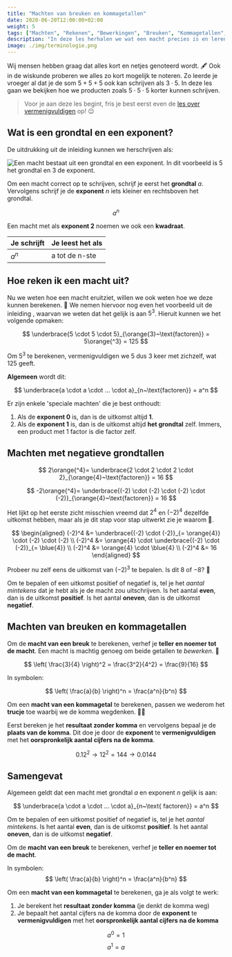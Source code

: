 ```yaml
---
title: "Machten van breuken en kommagetallen"
date: 2020-06-20T12:00:00+02:00
weight: 5
tags: ["Machten", "Rekenen", "Bewerkingen", "Breuken", "Kommagetallen", "Rationale getallen"]
description: "In deze les herhalen we wat een macht precies is en leren we de macht te nemen van breuken en kommagetallen."
image: ./img/terminologie.png
---
```

Wij mensen hebben graag dat alles kort en netjes genoteerd wordt. 🖋️ Ook in
de wiskunde proberen we alles zo kort mogelijk te noteren. Zo leerde je vroeger al
dat je de som $5 + 5 + 5$ ook kan schrijven als $3 \cdot 5$. In deze les gaan we bekijken 
hoe we producten zoals $5 \cdot 5 \cdot 5$ korter kunnen schrijven.

> Voor je aan deze les begint, fris je best eerst even de [les over vermenigvuldigen](../rekenen_gehele_getallen) op! 😉

## Wat is een grondtal en een exponent?
De uitdrukking uit de inleiding kunnen we herschrijven als: 

![Een macht bestaat uit een grondtal en een exponent. In dit voorbeeld is 5 het grondtal en 3 de exponent.](img/terminologie.png)

Om een macht correct op te schrijven, schrijf je
eerst het **grondtal** $a$. Vervolgens schrijf je de **exponent** $n$ iets kleiner
en rechtsboven het grondtal.

$$
 a^n 
$$

Een macht met als **exponent $2$** noemen we ook een **kwadraat**.

| Je schrijft | Je leest het als |
|-------------|------------------|
| $a^n$       | a tot de n-ste   |

## Hoe reken ik een macht uit?
Nu we weten hoe een macht eruitziet, willen we ook weten hoe we deze kunnen berekenen. 🧮 We nemen hiervoor nog
even het voorbeeld uit de inleiding <Mute text="($5 \cdot 5 \cdot 5$)"/>, waarvan we weten dat het gelijk is aan
$5^3$. Hieruit kunnen we het volgende opmaken:

$$
 \underbrace{5 \cdot 5 \cdot 5}_{\orange{3}~\text{factoren}} = 5\orange{^3} = 125
$$

Om $5^3$ te berekenen, vermenigvuldigen we $5$ dus $3$ keer met zichzelf, wat
$125$ geeft. 

**Algemeen** wordt dit:

$$
 \underbrace{a \cdot a \cdot ... \cdot a}_{n~\text{factoren}} = a^n 
$$

<Attention title="Speciale machten">

Er zijn enkele 'speciale machten' die je best onthoudt:

1. Als de **exponent $0$** is, dan is de uitkomst altijd **$1$**.
2. Als de **exponent $1$** is, dan is de uitkomst altijd **het grondtal** zelf. Immers, een product met $1$ factor is die factor zelf.
   
</Attention>

## Machten met negatieve grondtallen
$$
 2\orange{^4}= \underbrace{2 \cdot 2 \cdot 2 \cdot 2}_{\orange{4}~\text{factoren}} = 16
$$

$$
 -2\orange{^4}= \underbrace{(-2) \cdot (-2) \cdot (-2) \cdot (-2)}_{\orange{4}~\text{factoren}} = 16
$$

Het lijkt op het eerste zicht misschien vreemd dat $2^4$ en $(-2)^4$ dezelfde uitkomst hebben, maar als je dit stap voor stap uitwerkt zie je waarom 💪.

$$
\begin{aligned}
(-2)^4 &= \underbrace{(-2) \cdot (-2)}_{= \orange{4}} \cdot (-2) \cdot (-2) \\
(-2)^4 &= \orange{4} \cdot \underbrace{(-2) \cdot (-2)}_{= \blue{4}} \\ 
(-2)^4 &= \orange{4} \cdot \blue{4} \\
(-2)^4 &= 16
\end{aligned}
$$

Probeer nu zelf eens de uitkomst van $(-2)^3$ te bepalen. Is dit $8$ of $-8$? 🧐

Om te bepalen of een uitkomst positief of negatief is, tel je het *aantal mintekens* dat je hebt als je de macht zou uitschrijven. 
Is het aantal **even**, dan is de uitkomst **positief**. Is het aantal **oneven**, dan is de uitkomst **negatief**.

## Machten van breuken en kommagetallen
Om de **macht van een breuk** te berekenen, verhef je **teller en noemer tot de macht**. Een macht is machtig genoeg om beide getallen te *bewerken*. 👑

$$
\left( \frac{3}{4} \right)^2 = \frac{3^2}{4^2} = \frac{9}{16}
$$

In symbolen:

$$
\left( \frac{a}{b} \right)^n = \frac{a^n}{b^n}
$$

Om een **macht van een kommagetal** te berekenen, passen we wederom het **trucje** toe waarbij we de komma wegdenken. 🧙‍♂️

Eerst bereken je het **resultaat zonder komma** en vervolgens bepaal je de **plaats van de komma**. Dit doe je door de **exponent** te **vermenigvuldigen** met het **oorspronkelijk aantal cijfers na de komma**.

$$
0.12^2 \rightarrow 12^2 = 144 \rightarrow 0.0144
$$

## Samengevat
<Attention title="Een macht berekenen">

Algemeen geldt dat een macht met grondtal $a$ en exponent $n$ gelijk is aan:

$$
 \underbrace{a \cdot a \cdot ... \cdot a}_{n~\text{ factoren}} = a^n 
$$

Om te bepalen of een uitkomst positief of negatief is, tel je het *aantal mintekens*. Is het aantal **even**, dan is de uitkomst **positief**.
Is het aantal **oneven**, dan is de uitkomst **negatief**.
</Attention>

<Attention title="Macht van een breuk of kommagetal">

Om de **macht van een breuk** te berekenen, verhef je **teller en noemer tot de macht**.

In symbolen:
$$
\left( \frac{a}{b} \right)^n = \frac{a^n}{b^n}
$$

Om een **macht van een kommagetal** te berekenen, ga je als volgt te werk:
1. Je berekent het **resultaat zonder komma** (je denkt de komma weg)
2. Je bepaalt het aantal cijfers na de komma door de **exponent** te **vermenigvuldigen** met het **oorspronkelijk aantal cijfers na de komma**

</Attention>

<Attention title="Speciale machten">

$$
 a^0 = 1
$$
$$
 a^1 = a
$$

</Attention>
